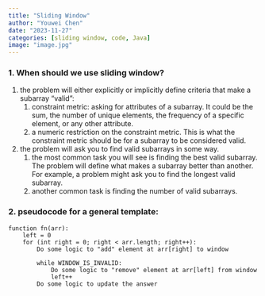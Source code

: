 ```yaml
---
title: "Sliding Window"
author: "Youwei Chen"
date: "2023-11-27"
categories: [sliding window, code, Java]
image: "image.jpg"
---
```

### 1. When should we use sliding window?

1. the problem will either explicitly or implicitly define criteria that make a subarray "valid":
   1. constraint metric: asking for attributes of a subarray. It could be the sum, the number of unique elements, the frequency of a specific element, or any other attribute.
   2. a numeric restriction on the constraint metric. This is what the constraint metric should be for a subarray to be considered valid.
2. the problem will ask you to find valid subarrays in some way.
   1. the most common task you will see is finding the best valid subarray. The problem will define what makes a subarray better than another. For example, a problem might ask you to find the longest valid subarray.
   2. another common task is finding the number of valid subarrays.

### 2. pseudocode for a general template:

```pseudocode
function fn(arr):
    left = 0
    for (int right = 0; right < arr.length; right++):
        Do some logic to "add" element at arr[right] to window

        while WINDOW_IS_INVALID:
            Do some logic to "remove" element at arr[left] from window
            left++
        Do some logic to update the answer
```
